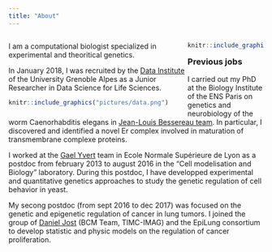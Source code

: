 ```yaml
---
title: "About"
---
```

<style>
.column-left{
  float: left;
  width: 70%;
  text-align: left;
}
.column-right{
  float: right;
  width: 30%;
  text-align: right;
}
</style>


<div class="column-left">
I am a computational biologist specialized in experimental and theoritical genetics. 

In January 2018, I was recruited by the [Data Institute](https://data-institute.univ-grenoble-alpes.fr/) of the University Grenoble Alpes as a Junior Researcher in Data Science for Life Sciences.


```r
knitr::include_graphics("pictures/data.png")
```
</div>

<div class="column-right">
```r
knitr::include_graphics("pictures/mag_cv.png")
``` 
</div>


 

***

### Previous jobs

I carried out my PhD at the Biology Institute of the ENS Paris on genetics and neurobiology of the worm Caenorhabditis elegans in [Jean-Louis Bessereau team](http://www.inmg.fr/fr/eq_bessereau.php). In particular, I discovered and identified a novel Er complex involved in maturation of transmembrane complexe proteins.

I worked at the [Gael Yvert](http://www.ens-lyon.fr/LBMC/gisv/index.php/fr/) team in Ecole Normale Supérieure de Lyon as a postdoc from february 2013 to august 2016 in the "Cell modelisation and Biology" laboratory. During this postdoc, I have developped experimental and quantitative genetics approaches to study the genetic regulation of cell behavior in yeast.

My secong postdoc (from sept 2016 to dec 2017) was focused on the genetic and epigenetic regulation of cancer in lung tumors. I joined the group of [Daniel Jost](http://membres-timc.imag.fr/Daniel.Jost/DJ-TIMC/Home.html) (BCM Team, TIMC-IMAG) and the EpiLung consortium to develop statistic and physic models on the regulation of cancer proliferation.


